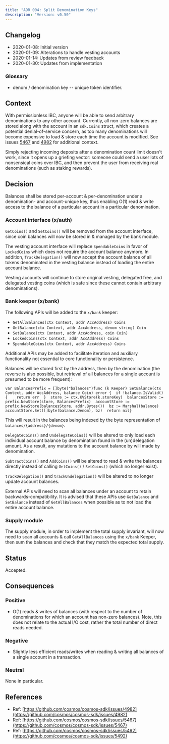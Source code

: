 ```yaml
---
title: "ADR 004: Split Denomination Keys"
description: "Version: v0.50"
---
```


## Changelog[​](#changelog "Direct link to Changelog")

* 2020-01-08: Initial version
* 2020-01-09: Alterations to handle vesting accounts
* 2020-01-14: Updates from review feedback
* 2020-01-30: Updates from implementation

### Glossary[​](#glossary "Direct link to Glossary")

* denom / denomination key -- unique token identifier.

## Context[​](#context "Direct link to Context")

With permissionless IBC, anyone will be able to send arbitrary denominations to any other account. Currently, all non-zero balances are stored along with the account in an `sdk.Coins` struct, which creates a potential denial-of-service concern, as too many denominations will become expensive to load & store each time the account is modified. See issues [5467](https://github.com/cosmos/cosmos-sdk/issues/5467) and [4982](https://github.com/cosmos/cosmos-sdk/issues/4982) for additional context.

Simply rejecting incoming deposits after a denomination count limit doesn't work, since it opens up a griefing vector: someone could send a user lots of nonsensical coins over IBC, and then prevent the user from receiving real denominations (such as staking rewards).

## Decision[​](#decision "Direct link to Decision")

Balances shall be stored per-account & per-denomination under a denomination- and account-unique key, thus enabling O(1) read & write access to the balance of a particular account in a particular denomination.

### Account interface (x/auth)[​](#account-interface-xauth "Direct link to Account interface (x/auth)")

`GetCoins()` and `SetCoins()` will be removed from the account interface, since coin balances will now be stored in & managed by the bank module.

The vesting account interface will replace `SpendableCoins` in favor of `LockedCoins` which does not require the account balance anymore. In addition, `TrackDelegation()` will now accept the account balance of all tokens denominated in the vesting balance instead of loading the entire account balance.

Vesting accounts will continue to store original vesting, delegated free, and delegated vesting coins (which is safe since these cannot contain arbitrary denominations).

### Bank keeper (x/bank)[​](#bank-keeper-xbank "Direct link to Bank keeper (x/bank)")

The following APIs will be added to the `x/bank` keeper:

* `GetAllBalances(ctx Context, addr AccAddress) Coins`
* `GetBalance(ctx Context, addr AccAddress, denom string) Coin`
* `SetBalance(ctx Context, addr AccAddress, coin Coin)`
* `LockedCoins(ctx Context, addr AccAddress) Coins`
* `SpendableCoins(ctx Context, addr AccAddress) Coins`

Additional APIs may be added to facilitate iteration and auxiliary functionality not essential to core functionality or persistence.

Balances will be stored first by the address, then by the denomination (the reverse is also possible, but retrieval of all balances for a single account is presumed to be more frequent):

```
var BalancesPrefix = []byte("balances")func (k Keeper) SetBalance(ctx Context, addr AccAddress, balance Coin) error {  if !balance.IsValid() {    return err  }  store := ctx.KVStore(k.storeKey)  balancesStore := prefix.NewStore(store, BalancesPrefix)  accountStore := prefix.NewStore(balancesStore, addr.Bytes())  bz := Marshal(balance)  accountStore.Set([]byte(balance.Denom), bz)  return nil}
```

This will result in the balances being indexed by the byte representation of `balances/{address}/{denom}`.

`DelegateCoins()` and `UndelegateCoins()` will be altered to only load each individual account balance by denomination found in the (un)delegation amount. As a result, any mutations to the account balance by will made by denomination.

`SubtractCoins()` and `AddCoins()` will be altered to read & write the balances directly instead of calling `GetCoins()` / `SetCoins()` (which no longer exist).

`trackDelegation()` and `trackUndelegation()` will be altered to no longer update account balances.

External APIs will need to scan all balances under an account to retain backwards-compatibility. It is advised that these APIs use `GetBalance` and `SetBalance` instead of `GetAllBalances` when possible as to not load the entire account balance.

### Supply module[​](#supply-module "Direct link to Supply module")

The supply module, in order to implement the total supply invariant, will now need to scan all accounts & call `GetAllBalances` using the `x/bank` Keeper, then sum the balances and check that they match the expected total supply.

## Status[​](#status "Direct link to Status")

Accepted.

## Consequences[​](#consequences "Direct link to Consequences")

### Positive[​](#positive "Direct link to Positive")

* O(1) reads & writes of balances (with respect to the number of denominations for which an account has non-zero balances). Note, this does not relate to the actual I/O cost, rather the total number of direct reads needed.

### Negative[​](#negative "Direct link to Negative")

* Slightly less efficient reads/writes when reading & writing all balances of a single account in a transaction.

### Neutral[​](#neutral "Direct link to Neutral")

None in particular.

## References[​](#references "Direct link to References")

* Ref: [https://github.com/cosmos/cosmos-sdk/issues/4982](https://github.com/cosmos/cosmos-sdk/issues/4982)
* Ref: [https://github.com/cosmos/cosmos-sdk/issues/5467](https://github.com/cosmos/cosmos-sdk/issues/5467)
* Ref: [https://github.com/cosmos/cosmos-sdk/issues/5492](https://github.com/cosmos/cosmos-sdk/issues/5492)
